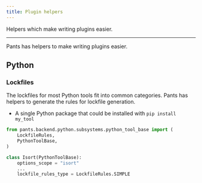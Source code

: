 ```yaml
---
title: Plugin helpers
---
```


Helpers which make writing plugins easier.

---

Pants has helpers to make writing plugins easier.

## Python

### Lockfiles

The lockfiles for most Python tools fit into common categories. Pants has helpers to generate the rules for lockfile generation.

- A single Python package that could be installed with `pip install my_tool`

```python
from pants.backend.python.subsystems.python_tool_base import (
    LockfileRules,
    PythonToolBase,
)

class Isort(PythonToolBase):
    options_scope = "isort"
    ...
    lockfile_rules_type = LockfileRules.SIMPLE
```
